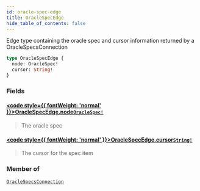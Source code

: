 ```yaml
---
id: oracle-spec-edge
title: OracleSpecEdge
hide_table_of_contents: false
---
```








Edge type containing the oracle spec and cursor information returned by a OracleSpecsConnection

```graphql
type OracleSpecEdge {
  node: OracleSpec!
  cursor: String!
}
```


### Fields

#### [<code style={{ fontWeight: 'normal' }}>OracleSpecEdge.<b>node</b></code>](#)<Bullet />[`OracleSpec!`](/docs/testnet/graphql/objects/oracle-spec) <Badge class="secondary" text="non-null"/> <Badge class="secondary" text="object"/>
> The oracle spec
> 

#### [<code style={{ fontWeight: 'normal' }}>OracleSpecEdge.<b>cursor</b></code>](#)<Bullet />[`String!`](/docs/testnet/graphql/scalars/string) <Badge class="secondary" text="non-null"/> <Badge class="secondary" text="scalar"/>
> The cursor for the spec item
> 



### Member of

[`OracleSpecsConnection`](/docs/testnet/graphql/objects/oracle-specs-connection)  <Badge class="secondary" text="object"/>



